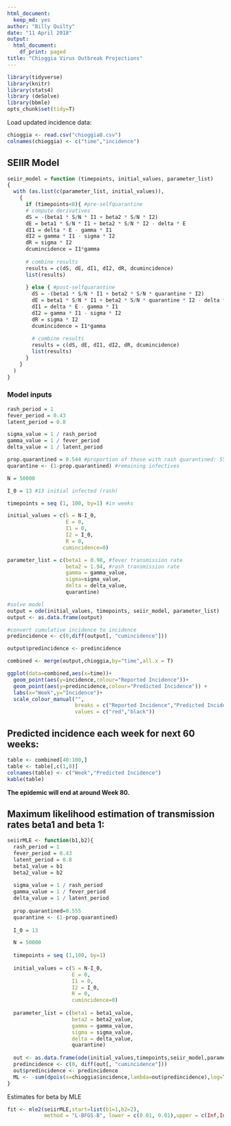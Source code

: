 ```yaml
---
html_document: 
  keep_md: yes
author: "Billy Quilty"
date: "11 April 2018"
output:
  html_document:
    df_print: paged
title: "Chioggia Virus Outbreak Projections"
---
```


```r
library(tidyverse)
library(knitr)
library(stats4)
library (deSolve) 
library(bbmle)
opts_chunk$set(tidy=T)
```

Load updated incidence data:

```r
chioggia <- read.csv("chioggia8.csv")
colnames(chioggia) <- c("time","incidence")
```

## SEIIR Model

```r
seiir_model = function (timepoints, initial_values, parameter_list)
{
  with (as.list(c(parameter_list, initial_values)), 
    {
      if (timepoints<8){ #pre-selfquarantine
      # compute derivatives
      dS = -(beta1 * S/N * I1 + beta2 * S/N * I2)
      dE = beta1 * S/N * I1 + beta2 * S/N * I2 - delta * E
      dI1 = delta * E - gamma * I1
      dI2 = gamma * I1 - sigma * I2
      dR = sigma * I2
      dcumincidence = I1*gamma
      
      # combine results
      results = c(dS, dE, dI1, dI2, dR, dcumincidence)
      list(results)
      
      } else { #post-selfquarantine
        dS = -(beta1 * S/N * I1 + beta2 * S/N * quarantine * I2)
        dE = beta1 * S/N * I1 + beta2 * S/N * quarantine * I2 - delta * E
        dI1 = delta * E - gamma * I1
        dI2 = gamma * I1 - sigma * I2
        dR = sigma * I2
        dcumincidence = I1*gamma
        
        # combine results
        results = c(dS, dE, dI1, dI2, dR, dcumincidence)
        list(results)
      }
    }
  )
}
```

### Model inputs

```r
rash_period = 1    
fever_period = 0.43
latent_period = 0.8    

sigma_value = 1 / rash_period
gamma_value = 1 / fever_period
delta_value = 1 / latent_period

prop.quarantined = 0.544 #proportion of those with rash quarantined: 55.5%
quarantine <- (1-prop.quarantined) #remaining infectives

N = 50000

I_0 = 13 #13 initial infected (rash)

timepoints = seq (1, 100, by=1) #in weeks

initial_values = c(S = N-I_0,
                   E = 0,
                   I1 = 0,
                   I2 = I_0,
                   R = 0,
                  cumincidence=0)

parameter_list = c(beta1 = 0.98, #fever transmission rate
                   beta2 = 1.94, #rash transmission rate
                   gamma = gamma_value,
                   sigma=sigma_value,
                   delta = delta_value,
                   quarantine)

#solve model
output = ode(initial_values, timepoints, seiir_model, parameter_list)
output <- as.data.frame(output)

#convert cumulative incidence to incidence
predincidence <- c(0,diff(output[, "cumincidence"])) 

output$predincidence <- predincidence

combined <- merge(output,chioggia,by="time",all.x = T)

ggplot(data=combined,aes(x=time))+
  geom_point(aes(y=incidence,colour="Reported Incidence"))+
  geom_point(aes(y=predincidence,colour="Predicted Incidence")) + 
  labs(x="Week",y="Incidence")+
  scale_colour_manual("",
                      breaks = c("Reported Incidence","Predicted Incidence"),
                      values = c("red","black"))
```


## Predicted incidence each week for next 60 weeks:

```r
table <- combined[40:100,]
table <- table[,c(1,8)]
colnames(table) <- c("Week","Predicted Incidence")
kable(table)
```


**The epidemic will end at around Week 80.**

## Maximum likelihood estimation of transmission rates beta1 and beta 1:

```r
seiirMLE <- function(b1,b2){
  rash_period = 1
  fever_period = 0.43
  latent_period = 0.8  
  beta1_value = b1
  beta2_value = b2
  
  sigma_value = 1 / rash_period
  gamma_value = 1 / fever_period
  delta_value = 1 / latent_period
  
  prop.quarantined=0.555
  quarantine <- (1-prop.quarantined)
  
  I_0 = 13 

  N = 50000
  
  timepoints = seq (1,100, by=1)
  
  initial_values = c(S = N-I_0, 
                     E = 0, 
                     I1 = 0,
                     I2 = I_0, 
                     R = 0, 
                     cumincidence=0)
  
  parameter_list = c(beta1 = beta1_value,
                     beta2 = beta2_value,
                     gamma = gamma_value, 
                     sigma = sigma_value, 
                     delta = delta_value,
                     quarantine)
  
  out <- as.data.frame(ode(initial_values,timepoints,seiir_model,parameter_list))
  predincidence <- c(0, diff(out[, "cumincidence"]))
  out$predincidence <- predincidence
  ML <- -sum(dpois(x=chioggia$incidence,lambda=out$predincidence),log=T)
}
```

Estimates for beta by MLE

```r
fit <- mle2(seiirMLE,start=list(b1=1,b2=2),
            method = "L-BFGS-B", lower = c(0.01, 0.01),upper = c(Inf,Inf));summary(fit)

```

